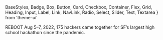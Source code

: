  BaseStyles,
  Badge,
  Box,
  Button,
  Card,
  Checkbox,
  Container,
  Flex,
  Grid,
  Heading,
  Input,
  Label,
  Link,
  NavLink,
  Radio,
  Select,
  Slider,
  Text,
  Textarea
} from 'theme-ui'

<Container mb={4} pt={4} bg="" variant="copy">
  <Heading
    variant="ultratitle"
    sx={{
      textTransform: 'uppercase',
      pb: 4,
      color: '#fa4639',
      WebkitTextFillColor:
        '#fa4639' /* Will override color (regardless of order) */,
      WebkitTextStrokeWidth: '2px',
      WebkitTextStrokeColor: '#fa4639',
      fontWeight: 'heavy',
      textShadow: 'elevated',
    }}
   >
      REBOOT
    </Heading>
    <Heading variant="subheadline">Aug 5–7, 2022, 175 hackers came together for SF’s largest high school hackathon since the pandemic.</Heading>
</Container>
